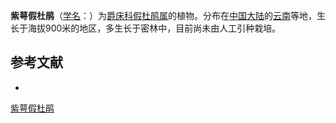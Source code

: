 {{Speciesbox
| name = 紫萼假杜鹃
| status = 
| status_system = 
| image =
| genus = Barleria
| species = purpureosepala
| authority = H. P. Tsui
}}

'''紫萼假杜鹃'''（[[学名|学名]]：{{lang|la|''Barleria purpureosepala''}}）为[[爵床科|爵床科]][[假杜鹃属|假杜鹃属]]的植物。分布在[[中国大陆|中国大陆]]的[[云南|云南]]等地，生长于海拔900米的地区，多生长于密林中，目前尚未由人工引种栽培。

== 参考文献 ==
<div class="references-small">
* {{cite web| url =http://www.bioinfo.cn/db05/KmzwSpecies.php?action=view&id=15| title =紫萼假杜鹃| work =《中国高等植物数据库全库》| publisher =中国科学院微生物研究所| author =昆明植物研究所| accessdate =2009-02-20| deadurl =yes| archiveurl =https://web.archive.org/web/20160305075939/http://www.bioinfo.cn/db05/KmzwSpecies.php?action=view&id=15| archivedate =2016-03-05}}
</div>
{{Taxonbar|from=Q15224820}}

[[Category:假杜鹃属|紫萼假杜鹃]]


{{植物小作品}}